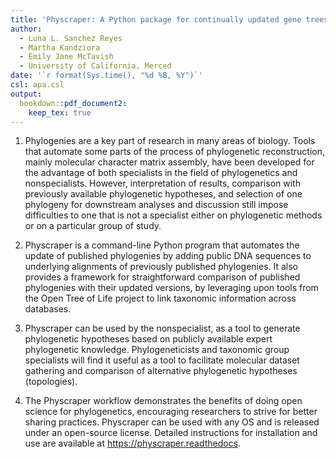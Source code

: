 ```yaml
---
title: 'Physcraper: A Python package for continually updated gene trees'
author:
  - Luna L. Sanchez Reyes
  - Martha Kandziora
  - Emily Jane McTavish
  - University of California, Merced
date: '`r format(Sys.time(), "%d %B, %Y")`'
csl: apa.csl
output:
  bookdown::pdf_document2:
    keep_tex: true
---
```


1. Phylogenies are a key part of research in many areas of biology. Tools that automate
some parts of the process of phylogenetic reconstruction, mainly molecular character matrix assembly,
have been developed for the advantage of both specialists in the field of phylogenetics and nonspecialists.
However, interpretation of results, comparison with previously available phylogenetic
hypotheses, and selection of one phylogeny for downstream analyses and discussion still impose difficulties
to one that is not a specialist either on phylogenetic methods or on a particular group of study.

1. Physcraper is a command-line Python program that automates the update of published
phylogenies by adding public DNA sequences to underlying alignments of previously published phylogenies. It also provides a framework for straightforward comparison of published phylogenies with their updated versions, by leveraging upon tools from the Open Tree of Life project to link taxonomic information across databases.


1. Physcraper can be used by the nonspecialist, as a tool to generate phylogenetic
hypotheses based on publicly available expert phylogenetic knowledge.
Phylogeneticists and taxonomic group specialists will find it useful as a tool to facilitate molecular dataset gathering and comparison
of alternative phylogenetic hypotheses (topologies).

1. The Physcraper workflow demonstrates the benefits of doing open science for phylogenetics, encouraging researchers to strive for better sharing practices. Physcraper can be used with any OS and is released under an open-source license. Detailed instructions for installation and
use are available at [https://physcraper.readthedocs](https://physcraper.readthedocs.io).
